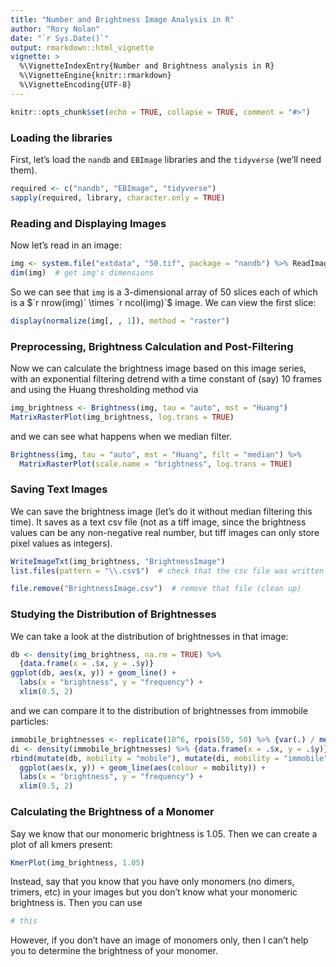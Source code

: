 ```yaml
---
title: "Number and Brightness Image Analysis in R"
author: "Rory Nolan"
date: "`r Sys.Date()`"
output: rmarkdown::html_vignette
vignette: >
  %\VignetteIndexEntry{Number and Brightness analysis in R}
  %\VignetteEngine{knitr::rmarkdown}
  %\VignetteEncoding{UTF-8}
---
```


```r
knitr::opts_chunk$set(echo = TRUE, collapse = TRUE, comment = "#>")
```

### Loading the libraries

First, let's load the `nandb` and `EBImage` libraries and the `tidyverse` (we'll need them).
```r
required <- c("nandb", "EBImage", "tidyverse")
sapply(required, library, character.only = TRUE)
```

### Reading and Displaying Images

Now let's read in an image:
```r
img <- system.file("extdata", "50.tif", package = "nandb") %>% ReadImageData
dim(img)  # get img's dimensions
```
So we can see that `img` is a 3-dimensional array of 50 slices each of which is a $`r nrow(img)` \times `r ncol(img)`$ image. We can view the first slice:
```r
display(normalize(img[, , 1]), method = "raster")
```

### Preprocessing, Brightness Calculation and Post-Filtering

Now we can calculate the brightness image based on this image series, with an exponential filtering detrend with a time constant of (say) 10 frames and using the Huang thresholding method via 
```r
img_brightness <- Brightness(img, tau = "auto", mst = "Huang")
MatrixRasterPlot(img_brightness, log.trans = TRUE)
```

and we can see what happens when we median filter. 
```r
Brightness(img, tau = "auto", mst = "Huang", filt = "median") %>% 
  MatrixRasterPlot(scale.name = "brightness", log.trans = TRUE)
```

### Saving Text Images

We can save the brightness image (let's do it without median filtering this time). It saves as a text csv file (not as a tiff image, since the brightness values can be any non-negative real number, but tiff images can only store pixel values as integers).
```r
WriteImageTxt(img_brightness, "BrightnessImage")
list.files(pattern = "\\.csv$")  # check that the csv file was written to the folder
```
```r
file.remove("BrightnessImage.csv")  # remove that file (clean up)
```

### Studying the Distribution of Brightnesses

We can take a look at the distribution of brightnesses in that image:
```r
db <- density(img_brightness, na.rm = TRUE) %>% 
  {data.frame(x = .$x, y = .$y)}
ggplot(db, aes(x, y)) + geom_line() + 
  labs(x = "brightness", y = "frequency") +
  xlim(0.5, 2)
```

and we can compare it to the distribution of brightnesses from immobile particles:
```r
immobile_brightnesses <- replicate(10^6, rpois(50, 50) %>% {var(.) / mean(.)})
di <- density(immobile_brightnesses) %>% {data.frame(x = .$x, y = .$y)}
rbind(mutate(db, mobility = "mobile"), mutate(di, mobility = "immobile")) %>%      mutate(mobility = factor(mobility)) %>% 
  ggplot(aes(x, y)) + geom_line(aes(colour = mobility)) + 
  labs(x = "brightness", y = "frequency") +
  xlim(0.5, 2)
```

### Calculating the Brightness of a Monomer

Say we know that our monomeric brightness is 1.05. Then we can create a plot of all kmers present:
```r
KmerPlot(img_brightness, 1.05)
```

Instead, say that you know that you have only monomers (no dimers, trimers, etc) in your images but you don't know what your monomeric brightness is. Then you can use 
```r
# this
```
However, if you don't have an image of monomers only, then I can't help you to determine the brightness of your monomer.

